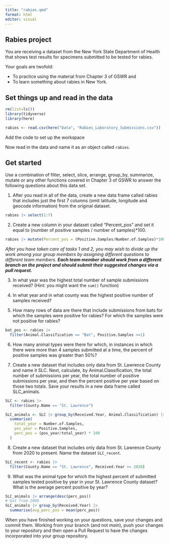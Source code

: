 ```yaml
---
title: "rabies.qmd"
format: html
editor: visual
---
```


## Rabies project

You are receiving a dataset from the New York State Department of Health that shows test results for specimens submitted to be tested for rabies.

Your goals are twofold:

-   To practice using the material from Chapter 3 of GSWR and
-   To learn something about rabies in New York.

## Set things up and read in the data

```r
rm(list=ls())
library(tidyverse)
library(here)

rabies <- read.csv(here("Data", "Rabies_Laboratory_Submissions.csv"))
```

Add the code to set up the workspace

Now read in the data and name it as an object called `rabies`.

## Get started

Use a combination of filter, select, slice, arrange, group_by, summarize, mutate or any other functions covered in Chapter 3 of GSWR to answer the following questions about this data set.

1.  After you read in all of the data, create a new data frame called rabies that includes just the first 7 columns (omit latitude, longitude and geocode information) from the original dataset.

```r
rabies |> select(1:7)
```

2.  Create a new column in your dataset called "Percent_pos" and set it equal to (number of positive samples / number of samples)\*100.

```r
rabies |> mutate(Percent_pos = (Positive.Samples/Number.of.Samples)*100)
```

*After you have taken care of tasks 1 and 2, you may wish to divide up the work among your group members by assigning different questions to different team members. **Each team member should work from a different branch on the project and should submit their suggested changes via a pull request.***

3.  In what year was the highest total number of sample submissions received? (Hint: you might want the `sum()` function)

4.  In what year and in what county was the highest positive number of samples received?

5.  How many rows of data are there that include submissions from bats for which the samples were positive for rabies? For which the samples were not positive for rabies?

```r
bat_pos <- rabies |> 
  filter(Animal.Classification == "Bat", Positive.Samples >=1)
```

6.  How many animal types were there for which, in instances in which there were more than 4 samples submitted at a time, the percent of positive samples was greater than 50%?

7.  Create a new dataset that includes only data from St. Lawrence County and name it SLC. Next, calculate, by Animal.Classification, the total number of submissions per year, the total number of positive submissions per year, and then the percent positive per year based on those two totals. Save your results in a new data frame called SLC_animals.

```r
SLC <- rabies |> 
  filter(County.Name == "St. Lawrence")

SLC_animals <- SLC |> group_by(Received.Year, Animal.Classification) |>
  summarise(
    total_year = Number.of.Samples,
    pos_year = Positive.Samples,
    perc_pos = (pos_year/total_year) * 100
  )
```

8.  Create a new dataset that includes only data from St. Lawrence County from 2020 to present. Name the dataset `SLC_recent`.

```r
SLC_recent <- rabies |> 
  filter(County.Name == "St. Lawrence", Received.Year >= 2020)
```

9.  What was the animal type for which the highest percent of submitted samples tested positive by year in your St. Lawrence County dataset? What is the average percent positive by year?

```r
SLC_animals |> arrange(desc(perc_pos))
# bat from 2009
SLC_animals |> group_by(Received.Year) |>
  summarise(avg_perc_pos = mean(perc_pos))
```

When you have finished working on your questions, save your changes and commit them. Working from your branch (and not *main*), push your changes to your repository and then open a Pull Request to have the changes incorporated into your group repository.
